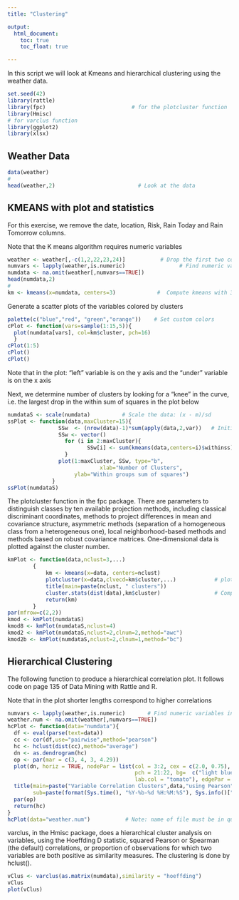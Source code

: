 ---
title: "Clustering"

output:
  html_document: 
    toc: true
    toc_float: true

---
In this script we will look at Kmeans and hierarchical clustering using the weather data.

```{r, echo=FALSE}
set.seed(42)
library(rattle)
library(fpc)  	                       # for the plotcluster function
library(Hmisc)
# for varclus function
library(ggplot2)
library(xlsx)
```

## Weather Data

```{r}
data(weather)
#
head(weather,2)                          # Look at the data
```

## KMEANS with plot and statistics

For this exercise, we remove the date, location, Risk, Rain Today and Rain Tomorrow columns.

Note that the K means algorithm requires numeric variables

```{r}
weather <- weather[,-c(1,2,22,23,24)]           # Drop the first two columns
numvars <- lapply(weather,is.numeric)			      # Find numeric variables in data set
numdata <- na.omit(weather[,numvars==TRUE])
head(numdata,2)
#
km <- kmeans(x=numdata, centers=3)             #  Compute kmeans with 3 clusters
```   

Generate a scatter plots of the variables colored by clusters

```{r}
palette(c("blue","red", "green","orange"))    # Set custom colors
cPlot <- function(vars=sample(1:15,5)){
  plot(numdata[vars], col=km$cluster, pch=16)
  }
cPlot(1:5)
cPlot()
cPlot()
```


Note that in the plot: "left" variable is on the y axis and the "under" variable is on the x axis

Next, we determine number of clusters by looking for a "knee" in the curve, i.e. the largest drop in the within sum of squares in the plot below

```{r}
numdataS <- scale(numdata)  		# Scale the data: (x - m)/sd
ssPlot <- function(data,maxCluster=15){
			    SSw  <- (nrow(data)-1)*sum(apply(data,2,var))   # Initialize within sum of squares 
			    SSw <- vector()
				  for (i in 2:maxCluster){
					     SSw[i] <- sum(kmeans(data,centers=i)$withinss)
				  }
			    plot(1:maxCluster, SSw, type="b", 
				             xlab="Number of Clusters",
                     ylab="Within groups sum of squares") 
		      }
ssPlot(numdataS)
```   


The plotcluster function in the fpc package. There are parameters to distinguish classes by ten available projection methods, including classical discriminant coordinates, methods to project differences in mean and covariance structure, asymmetric methods (separation of a homogeneous class from a heterogeneous one), local neighborhood-based methods and methods based on robust covariance matrices. One-dimensional data is plotted against the cluster number. 

```{r}
kmPlot <- function(data,nclust=3,...)
		{
			km <- kmeans(x=data, centers=nclust)     
			plotcluster(x=data,clvecd=km$cluster,...)            # plot fcn from fpc package
			title(main=paste(nclust, " clusters"))
			cluster.stats(dist(data),km$cluster)                 # Compute cluster stats with fcn from fpc package
			return(km)
		}
par(mfrow=c(2,2))
kmod <- kmPlot(numdataS)
kmod8 <- kmPlot(numdataS,nclust=4)
kmod2 <- kmPlot(numdataS,nclust=2,clnum=2,method="awc")
kmod2b <- kmPlot(numdataS,nclust=2,clnum=1,method="bc")     
```   

## Hierarchical Clustering
The following function to produce a hierarchical correlation plot. It follows code on page 135 of Data Mining with Rattle and R.

Note that in the plot shorter lengths correspond to higher correlations

```{r}
numvars <- lapply(weather,is.numeric)    	# Find numeric variables in data set
weather.num <- na.omit(weather[,numvars==TRUE])
hcPlot <- function(data="numdata"){
  df <- eval(parse(text=data))
  cc <- cor(df,use="pairwise",method="pearson")
  hc <- hclust(dist(cc),method="average")
  dn <- as.dendrogram(hc)
  op <- par(mar = c(3, 4, 3, 4.29))
  plot(dn, horiz = TRUE, nodePar = list(col = 3:2, cex = c(2.0, 0.75), 
                                        pch = 21:22, bg=  c("light blue", "pink"), lab.cex = 0.75, 
                                        lab.col = "tomato"), edgePar = list(col = "gray", lwd = 2), xlab="Height")
  title(main=paste("Variable Correlation Clusters",data,"using Pearson",sep=" "),
        sub=paste(format(Sys.time(), "%Y-%b-%d %H:%M:%S"), Sys.info()["user"]))
  par(op)
  return(hc)
}
hcPlot(data="weather.num")           # Note: name of file must be in quotes!!
```  

varclus, in the Hmisc package, does a hierarchical cluster analysis on variables, using the Hoeffding D statistic, squared Pearson or Spearman (the default) correlations, or proportion of observations for which two variables are both positive as similarity measures. The clustering is done by hclust(). 

```{r}
vClus <- varclus(as.matrix(numdata),similarity = "hoeffding")
vClus
plot(vClus)
```

